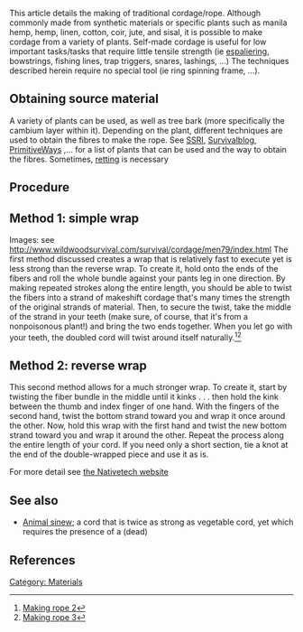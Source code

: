 This article details the making of traditional cordage/rope. Although commonly made from synthetic materials or specific plants such as manila hemp, hemp, linen, cotton, coir, jute, and sisal, it is possible to make cordage from a variety of plants. Self-made cordage is useful for low important tasks/tasks that require little tensile strength (ie [[espaliering]], bowstrings, fishing lines, trap triggers, snares, lashings, ...) The techniques  described herein require no special tool (ie ring spinning frame, ...).

==Obtaining source material==
A variety of plants can be used, as well as tree bark (more specifically the cambium layer within it).  Depending on the plant, different techniques are used to obtain the fibres to make the rope. See [http://www.ssrsi.org/sr2/Indust/ropenet.htm SSRI], [http://survivalblog.se/2006/11/making-traditional-cordage-in.html Survivalblog], [http://www.primitiveways.com/cordage_in_North_America.html PrimitiveWays] ,... for a list of plants that can be used and the way to obtain the fibres. Sometimes, [http://en.wikipedia.org/wiki/Retting retting] is necessary

==Procedure==
==Method 1: simple wrap==
Images: see http://www.wildwoodsurvival.com/survival/cordage/men79/index.html
The first method discussed creates a wrap that is relatively fast to execute yet is less strong than the reverse wrap. To create it, hold onto the ends of the fibers and roll the whole bundle against your pants leg in one direction. By making repeated strokes along the entire length, you should be able to twist the fibers into a strand of makeshift cordage that's many times the strength of the original strands of material. Then, to secure the twist, take the middle of the strand in your teeth (make sure, of course, that it's from a nonpoisonous plant!) and bring the two ends together. When you let go with your teeth, the doubled cord will twist around itself naturally.<ref>[http://www.instructables.com/id/Make-rope-out-of-dead-plants----with-no-tools/ Making rope 2]</ref><ref>[http://www.wildwoodsurvival.com/survival/cordage/men79/index.html Making rope 3]</ref>

==Method 2: reverse wrap==

This second method allows for a much stronger wrap. To create it, start by twisting the fiber bundle in the middle until it kinks . . . then hold the kink between the thumb and index finger of one hand. With the fingers of the second hand, twist the bottom strand toward you and wrap it once around the other. Now, hold this wrap with the first hand and twist the new bottom strand toward you and wrap it around the other. Repeat the process along the entire length of your cord. If you need only a short section, tie a knot at the end of the double-wrapped piece and use it as is.

For more detail see [http://www.nativetech.org/cordage/ the Nativetech website]

==See also==
* [[Animal sinew]]; a cord that is twice as strong as vegetable cord, yet which requires the presence of a (dead) 

==References==
{{reflist}}

[[Category: Materials]]